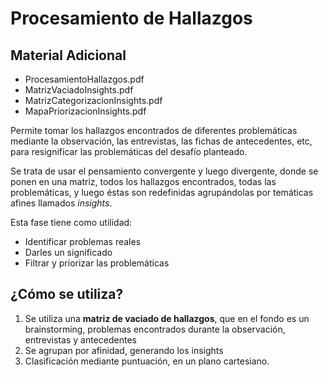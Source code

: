 
# Procesamiento de Hallazgos

## Material Adicional
- <ExternalLink href='/inacap/fvie01/docs/procesamientoHallazgos.pdf'>ProcesamientoHallazgos.pdf</ExternalLink>
- <ExternalLink href='/inacap/fvie01/docs/matrizVaciadoInsights.pdf'>MatrizVaciadoInsights.pdf</ExternalLink>
- <ExternalLink href='/inacap/fvie01/docs/matrizCategorizacionInsights.pdf'>MatrizCategorizacionInsights.pdf</ExternalLink>
- <ExternalLink href='/inacap/fvie01/docs/mapaPriorizacionInsights.pdf'>MapaPriorizacionInsights.pdf</ExternalLink>

Permite tomar los hallazgos encontrados de diferentes problemáticas mediante la observación, las entrevistas, las fichas de antecedentes, etc, para resignificar las problemáticas del desafío planteado.

Se trata de usar el pensamiento convergente y luego divergente, donde se ponen en una matriz, todos los hallazgos encontrados, todas las problemáticas, y luego éstas son redefinidas agrupándolas por temáticas afines llamados *insights*.

Esta fase tiene como utilidad:

- Identificar problemas reales
- Darles un significado
- Filtrar y priorizar las problemáticas

## ¿Cómo se utiliza?
1. Se utiliza una **matriz de vaciado de hallazgos**, que en el fondo es un brainstorming, problemas encontrados durante la observación, entrevistas y antecedentes
2. Se agrupan por afinidad, generando los insights
3. Clasificación mediante puntuación, en un plano cartesiano.
